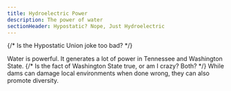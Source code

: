 ```yaml
---
title: Hydroelectric Power
description: The power of water
sectionHeader: Hypostatic? Nope, Just Hydroelectric
---
```


{/* Is the Hypostatic Union joke too bad? */}

Water is powerful.
It generates a lot of power in Tennessee and Washington State.
{/* Is the fact of Washington State true, or am I crazy? Both? */}
While dams can damage local environments when done wrong, they can also promote diversity.
